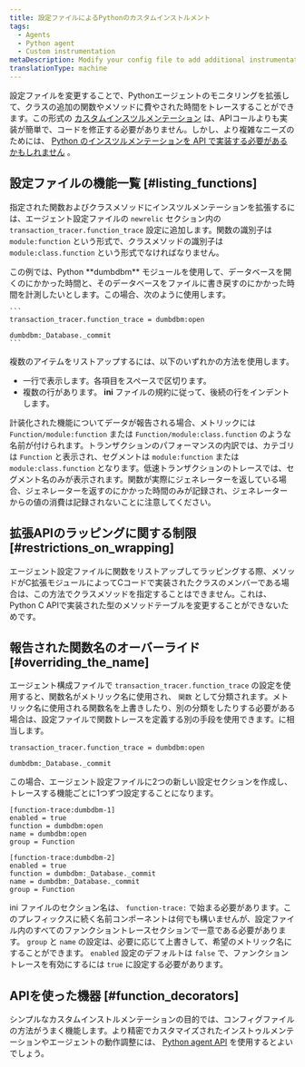 ```yaml
---
title: 設定ファイルによるPythonのカスタムインストルメント
tags:
  - Agents
  - Python agent
  - Custom instrumentation
metaDescription: Modify your config file to add additional instrumentation to a monitored application when using the Python agent.
translationType: machine
---
```


設定ファイルを変更することで、Pythonエージェントのモニタリングを拡張して、クラスの追加の関数やメソッドに費やされた時間をトレースすることができます。この形式の [カスタムインスツルメンテーション](/docs/python/python-custom-instrumentation) は、APIコールよりも実装が簡単で、コードを修正する必要がありません。しかし、より複雑なニーズのためには、 [Python のインスツルメンテーションを API で実装する必要があるかもしれません](/docs/python/python-instrumentation-by-api) 。

## 設定ファイルの機能一覧 [#listing_functions]

指定された関数およびクラスメソッドにインスツルメンテーションを拡張するには、エージェント設定ファイルの `newrelic` セクション内の `transaction_tracer.function_trace` 設定に追加します。関数の識別子は `module:function` という形式で、クラスメソッドの識別子は `module:class.function` という形式でなければなりません。

<CollapserGroup>
  <Collapser
    id="dumdbm-example"
    title="dumbdbmの使用"
  >
    この例では、Python **dumbdbm** モジュールを使用して、データベースを開くのにかかった時間と、そのデータベースをファイルに書き戻すのにかかった時間を計測したいとします。この場合、次のように使用します。

    ```
    transaction_tracer.function_trace = dumbdbm:open
                                                   dumbdbm:_Database._commit
    ```
  </Collapser>
</CollapserGroup>

複数のアイテムをリストアップするには、以下のいずれかの方法を使用します。

* 一行で表示します。各項目をスペースで区切ります。
* 複数の行があります。 **ini** ファイルの規約に従って、後続の行をインデントします。

計装化された機能についてデータが報告される場合、メトリックには `Function/module:function` または `Function/module:class.function` のような名前が付けられます。トランザクションのパフォーマンスの内訳では、カテゴリは `Function` と表示され、セグメントは `module:function` または `module:class.function` となります。低速トランザクションのトレースでは、セグメント名のみが表示されます。関数が実際にジェネレーターを返している場合、ジェネレーターを返すのにかかった時間のみが記録され、ジェネレーターからの値の消費は記録されないことに注意してください。

## 拡張APIのラッピングに関する制限 [#restrictions_on_wrapping]

エージェント設定ファイルに関数をリストアップしてラッピングする際、メソッドがC拡張モジュールによってCコードで実装されたクラスのメンバーである場合は、この方法でクラスメソッドを指定することはできません。これは、Python C APIで実装された型のメソッドテーブルを変更することができないためです。

## 報告された関数名のオーバーライド [#overriding_the_name]

エージェント構成ファイルで `transaction_tracer.function_trace` の設定を使用すると、関数名がメトリック名に使用され、 `関数` として分類されます。メトリック名に使用される関数名を上書きしたり、別の分類をしたりする必要がある場合は、設定ファイルで関数トレースを定義する別の手段を使用できます。に相当します。

```
transaction_tracer.function_trace = dumbdbm:open
                                               dumbdbm:_Database._commit
```

この場合、エージェント設定ファイルに2つの新しい設定セクションを作成し、トレースする機能ごとに1つずつ設定することになります。

```
[function-trace:dumbdbm-1]
enabled = true
function = dumbdbm:open
name = dumbdbm:open
group = Function

[function-trace:dumbdbm-2]
enabled = true
function = dumbdbm:_Database._commit
name = dumbdbm:_Database._commit
group = Function
```

ini ファイルのセクション名は、 `function-trace:` で始まる必要があります。このプレフィックスに続く名前コンポーネントは何でも構いませんが、設定ファイル内のすべてのファンクショントレースセクションで一意である必要があります。 `group` と `name` の設定は、必要に応じて上書きして、希望のメトリック名にすることができます。 `enabled` 設定のデフォルトは `false` で、ファンクショントレースを有効にするには `true` に設定する必要があります。

## APIを使った機器 [#function_decorators]

シンプルなカスタムインストルメンテーションの目的では、コンフィグファイルの方法がうまく機能します。より精密でカスタマイズされたインストゥルメンテーションやエージェントの動作調整には、 [Python agent API](/docs/agents/python-agent/api/python-agent-api-guide) を使用するとよいでしょう。